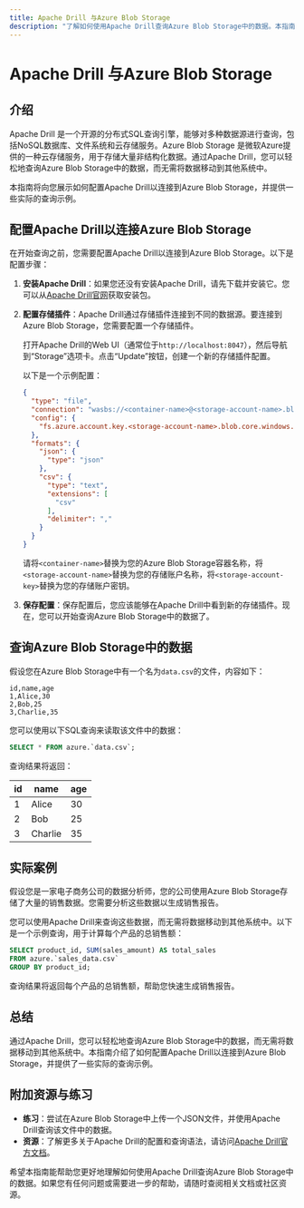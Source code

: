 ```yaml
---
title: Apache Drill 与Azure Blob Storage
description: "了解如何使用Apache Drill查询Azure Blob Storage中的数据。本指南将逐步介绍如何配置和查询Azure Blob Storage中的数据，并提供实际案例和代码示例。"
---
```


# Apache Drill 与Azure Blob Storage

## 介绍

Apache Drill 是一个开源的分布式SQL查询引擎，能够对多种数据源进行查询，包括NoSQL数据库、文件系统和云存储服务。Azure Blob Storage 是微软Azure提供的一种云存储服务，用于存储大量非结构化数据。通过Apache Drill，您可以轻松地查询Azure Blob Storage中的数据，而无需将数据移动到其他系统中。

本指南将向您展示如何配置Apache Drill以连接到Azure Blob Storage，并提供一些实际的查询示例。

## 配置Apache Drill以连接Azure Blob Storage

在开始查询之前，您需要配置Apache Drill以连接到Azure Blob Storage。以下是配置步骤：

1. **安装Apache Drill**：如果您还没有安装Apache Drill，请先下载并安装它。您可以从[Apache Drill官网](https://drill.apache.org/)获取安装包。

2. **配置存储插件**：Apache Drill通过存储插件连接到不同的数据源。要连接到Azure Blob Storage，您需要配置一个存储插件。

   打开Apache Drill的Web UI（通常位于`http://localhost:8047`），然后导航到“Storage”选项卡。点击“Update”按钮，创建一个新的存储插件配置。

   以下是一个示例配置：

   ```json
   {
     "type": "file",
     "connection": "wasbs://<container-name>@<storage-account-name>.blob.core.windows.net/",
     "config": {
       "fs.azure.account.key.<storage-account-name>.blob.core.windows.net": "<storage-account-key>"
     },
     "formats": {
       "json": {
         "type": "json"
       },
       "csv": {
         "type": "text",
         "extensions": [
           "csv"
         ],
         "delimiter": ","
       }
     }
   }
   ```

   请将`<container-name>`替换为您的Azure Blob Storage容器名称，将`<storage-account-name>`替换为您的存储账户名称，将`<storage-account-key>`替换为您的存储账户密钥。

3. **保存配置**：保存配置后，您应该能够在Apache Drill中看到新的存储插件。现在，您可以开始查询Azure Blob Storage中的数据了。

## 查询Azure Blob Storage中的数据

假设您在Azure Blob Storage中有一个名为`data.csv`的文件，内容如下：

```csv
id,name,age
1,Alice,30
2,Bob,25
3,Charlie,35
```

您可以使用以下SQL查询来读取该文件中的数据：

```sql
SELECT * FROM azure.`data.csv`;
```

查询结果将返回：

| id  | name    | age |
|-----|---------|-----|
| 1   | Alice   | 30  |
| 2   | Bob     | 25  |
| 3   | Charlie | 35  |

## 实际案例

假设您是一家电子商务公司的数据分析师，您的公司使用Azure Blob Storage存储了大量的销售数据。您需要分析这些数据以生成销售报告。

您可以使用Apache Drill来查询这些数据，而无需将数据移动到其他系统中。以下是一个示例查询，用于计算每个产品的总销售额：

```sql
SELECT product_id, SUM(sales_amount) AS total_sales
FROM azure.`sales_data.csv`
GROUP BY product_id;
```

查询结果将返回每个产品的总销售额，帮助您快速生成销售报告。

## 总结

通过Apache Drill，您可以轻松地查询Azure Blob Storage中的数据，而无需将数据移动到其他系统中。本指南介绍了如何配置Apache Drill以连接到Azure Blob Storage，并提供了一些实际的查询示例。

## 附加资源与练习

- **练习**：尝试在Azure Blob Storage中上传一个JSON文件，并使用Apache Drill查询该文件中的数据。
- **资源**：了解更多关于Apache Drill的配置和查询语法，请访问[Apache Drill官方文档](https://drill.apache.org/docs/)。

希望本指南能帮助您更好地理解如何使用Apache Drill查询Azure Blob Storage中的数据。如果您有任何问题或需要进一步的帮助，请随时查阅相关文档或社区资源。